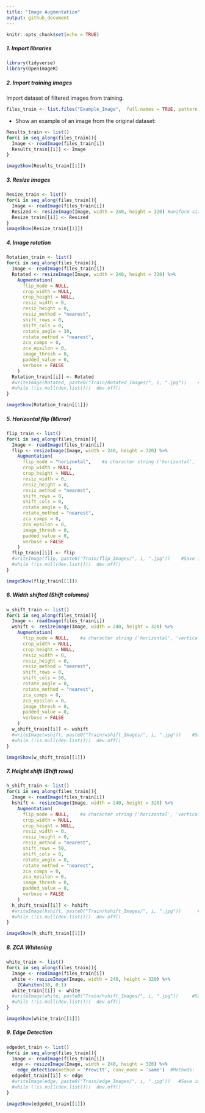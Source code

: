 ```yaml
---
title: "Image Augmentation"
output: github_document
---
```


```r
knitr::opts_chunk$set(echo = TRUE)
```

##### 1. Import libraries

```r
library(tidyverse)
library(OpenImageR)
```

##### 2. Import training images

Import dataset of filtered images from training. 

```r
files_train <- list.files("Example_Image",  full.names = TRUE, pattern = ".jpg", all.files = TRUE)
```

* Show an example of an image from the original dataset: 

```r
Results_train <- list()
for(i in seq_along(files_train)){
  Image <- readImage(files_train[i]) 
  Results_train[[i]] <- Image
}

imageShow(Results_train[[1]])
```


##### 3. Resize images

```r
Resize_train <- list()
for(i in seq_along(files_train)){
  Image <- readImage(files_train[i]) 
  Resized <- resizeImage(Image, width = 240, height = 320) #uniform size of images
  Resize_train[[i]] <- Resized
}
imageShow(Resize_train[[1]])
```

##### 4. Image rotation

```r
Rotation_train <- list()
for(i in seq_along(files_train)){
  Image <- readImage(files_train[i]) 
  Rotated <- resizeImage(Image, width = 240, height = 320) %>% 
    Augmentation(
      flip_mode = NULL,
      crop_width = NULL,
      crop_height = NULL,
      resiz_width = 0,
      resiz_height = 0,
      resiz_method = "nearest",
      shift_rows = 0,
      shift_cols = 0,
      rotate_angle = 30,
      rotate_method = "nearest",
      zca_comps = 0,
      zca_epsilon = 0,
      image_thresh = 0,
      padded_value = 0,
      verbose = FALSE
    ) 
  Rotation_train[[i]] <- Rotated
  #writeImage(Rotated, paste0("Train/Rotated_Images/", i, ".jpg"))    #Save image in folder
  #while (!is.null(dev.list()))  dev.off()
}

imageShow(Rotation_train[[1]])
```

##### 5. Horizontal flip (Mirror)

```r
flip_train <- list()
for(i in seq_along(files_train)){
  Image <- readImage(files_train[i]) 
  flip <- resizeImage(Image, width = 240, height = 320) %>% 
    Augmentation(
      flip_mode = "horizontal",    #a character string ('horizontal', 'vertical')
      crop_width = NULL,
      crop_height = NULL,
      resiz_width = 0,
      resiz_height = 0,
      resiz_method = "nearest",
      shift_rows = 0,
      shift_cols = 0,
      rotate_angle = 0,
      rotate_method = "nearest",
      zca_comps = 0,
      zca_epsilon = 0,
      image_thresh = 0,
      padded_value = 0,
      verbose = FALSE
    ) 
  flip_train[[i]] <- flip
  #writeImage(flip, paste0("Train/flip_Images/", i, ".jpg"))    #Save image in folder
  #while (!is.null(dev.list()))  dev.off()
}

imageShow(flip_train[[1]])
```

##### 6. Width shifted (Shift columns)

```r
w_shift_train <- list()
for(i in seq_along(files_train)){
  Image <- readImage(files_train[i]) 
  wshift <- resizeImage(Image, width = 240, height = 320) %>% 
    Augmentation(
      flip_mode = NULL,    #a character string ('horizontal', 'vertical')
      crop_width = NULL,
      crop_height = NULL,
      resiz_width = 0,
      resiz_height = 0,
      resiz_method = "nearest",
      shift_rows = 0,
      shift_cols = 50,
      rotate_angle = 0,
      rotate_method = "nearest",
      zca_comps = 0,
      zca_epsilon = 0,
      image_thresh = 0,
      padded_value = 0,
      verbose = FALSE
    ) 
  w_shift_train[[i]] <- wshift
  #writeImage(wshift, paste0("Train/wshift_Images/", i, ".jpg"))    #Save image in folder
  #while (!is.null(dev.list()))  dev.off()
}

imageShow(w_shift_train[[1]])
```

##### 7. Height shift (Shift rows)

```r
h_shift_train <- list()
for(i in seq_along(files_train)){
  Image <- readImage(files_train[i]) 
  hshift <- resizeImage(Image, width = 240, height = 320) %>% 
    Augmentation(
      flip_mode = NULL,    #a character string ('horizontal', 'vertical')
      crop_width = NULL,
      crop_height = NULL,
      resiz_width = 0,
      resiz_height = 0,
      resiz_method = "nearest",
      shift_rows = 50,
      shift_cols = 0,
      rotate_angle = 0,
      rotate_method = "nearest",
      zca_comps = 0,
      zca_epsilon = 0,
      image_thresh = 0,
      padded_value = 0,
      verbose = FALSE
    ) 
  h_shift_train[[i]] <- hshift
  #writeImage(hshift, paste0("Train/hshift_Images/", i, ".jpg"))      #Save image in folder
  #while (!is.null(dev.list()))  dev.off()
}

imageShow(h_shift_train[[1]])
```

##### 8. ZCA Whitening

```r
white_train <- list()
for(i in seq_along(files_train)){
  Image <- readImage(files_train[i]) 
  white <- resizeImage(Image, width = 240, height = 320) %>% 
    ZCAwhiten(30, 0.1) 
  white_train[[i]] <- white
  #writeImage(white, paste0("Train/hshift_Images/", i, ".jpg"))     #Save image in folder
  #while (!is.null(dev.list()))  dev.off()
}

imageShow(white_train[[1]])
```

##### 9. Edge Detection

```r
edgedet_train <- list()
for(i in seq_along(files_train)){
  Image <- readImage(files_train[i]) 
  edge <- resizeImage(Image, width = 240, height = 320) %>% 
    edge_detection(method = 'Prewitt', conv_mode = 'same')  #Methods: 'Frei_chen', 'LoG', 'Prewitt', 'Roberts_cross', 'Scharr', 'Sobel'
  edgedet_train[[i]] <- edge
  #writeImage(edge, paste0("Train/edge_Images/", i, ".jpg"))   #Save image in folder
  #while (!is.null(dev.list()))  dev.off()
}

imageShow(edgedet_train[[1]])

```

